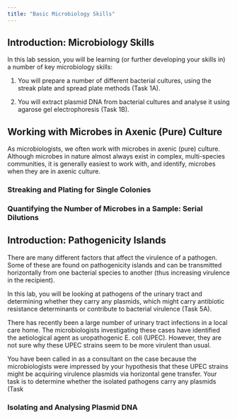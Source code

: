 ```yaml
---
title: "Basic Microbiology Skills"
---
```


## Introduction: Microbiology Skills

In this lab session, you will be learning (or further developing your skills in) a number of key microbiology skills:

1. You will prepare a number of different bacterial cultures, using the streak plate and spread plate methods (Task 1A).

2. You will extract plasmid DNA from bacterial cultures and analyse it using agarose gel electrophoresis (Task 1B).

## Working with Microbes in Axenic (Pure) Culture

As microbiologists, we often work with microbes in axenic (pure) culture. Although microbes in nature almost always exist in complex, multi-species communities, it is generally easiest to work with, and identify, microbes when they are in axenic culture.

::: {.discussion title="Why work with microbes in pure culture?"}

:::

### Streaking and Plating for Single Colonies

### Quantifying the Number of Microbes in a Sample: Serial Dilutions

## Introduction: Pathogenicity Islands

There are many different factors that affect the virulence of a pathogen. Some of these are found on pathogenicity islands and can be transmitted horizontally from one bacterial species to another (thus increasing virulence in the recipient).

In this lab, you will be looking at pathogens of the urinary tract and determining whether they carry any plasmids, which might carry antibiotic resistance determinants or contribute to bacterial virulence (Task 5A). 

::: {.case-study title="Case Study 1"}

There has recently been a large number of urinary tract infections in a local care home. The microbiologists investigating these cases have identified the aetiological agent as uropathogenic E. coli (UPEC). However, they are not sure why these UPEC strains seem to be more virulent than usual.

You have been called in as a consultant on the case because the microbiologists were impressed by your hypothesis that these UPEC strains might be acquiring virulence plasmids via horizontal gene transfer. Your task is to determine whether the isolated pathogens carry any plasmids (Task 

:::
 
### Isolating and Analysing Plasmid DNA

